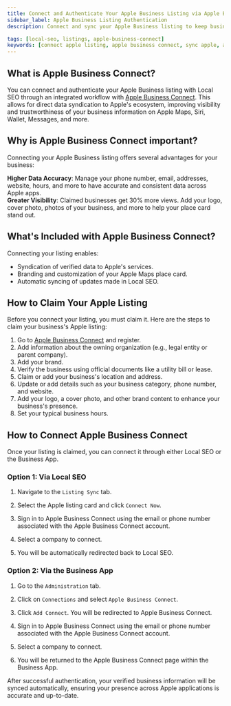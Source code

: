 ```yaml
---
title: Connect and Authenticate Your Apple Business Listing via Apple Business Connect OAuth with Local SEO
sidebar_label: Apple Business Listing Authentication 
description: Connect and sync your Apple Business listing to keep business details accurate across Apple applications.

tags: [local-seo, listings, apple-business-connect]
keywords: [connect apple listing, apple business connect, sync apple, apple maps, local seo]
---
```


## What is Apple Business Connect?

You can connect and authenticate your Apple Business listing with Local SEO through an integrated workflow with [Apple Business Connect](https://businessconnect.apple.com/?campaignId=8018). This allows for direct data syndication to Apple's ecosystem, improving visibility and trustworthiness of your business information on Apple Maps, Siri, Wallet, Messages, and more.


## Why is Apple Business Connect important?

Connecting your Apple Business listing offers several advantages for your business:

**Higher Data Accuracy**: Manage your phone number, email, addresses, website, hours, and more to have accurate and consistent data across Apple apps.                                                               
**Greater Visibility**: Claimed businesses get 30% more views. Add your logo, cover photo, photos of your business, and more to help your place card stand out.                                                      

## What's Included with Apple Business Connect?

Connecting your listing enables:

- Syndication of verified data to Apple's services.
- Branding and customization of your Apple Maps place card.
- Automatic syncing of updates made in Local SEO.

## How to Claim Your Apple Listing

Before you connect your listing, you must claim it. Here are the steps to claim your business's Apple listing:


1. Go to [Apple Business Connect](https://businessconnect.apple.com/?campaignId=8018) and register.
2. Add information about the owning organization (e.g., legal entity or parent company).
3. Add your brand.
4. Verify the business using official documents like a utility bill or lease.
5. Claim or add your business's location and address.
6. Update or add details such as your business category, phone number, and website.
7. Add your logo, a cover photo, and other brand content to enhance your business's presence.
8. Set your typical business hours.

## How to Connect Apple Business Connect

Once your listing is claimed, you can connect it through either Local SEO or the Business App.

### Option 1: Via Local SEO

1. Navigate to the `Listing Sync` tab.
2. Select the Apple listing card and click `Connect Now`.
3. Sign in to Apple Business Connect using the email or phone number associated with the Apple Business Connect account.

4. Select a company to connect.
5. You will be automatically redirected back to Local SEO.

### Option 2: Via the Business App

1. Go to the `Administration` tab.
2. Click on `Connections` and select `Apple Business Connect`.
3. Click `Add Connect`. You will be redirected to Apple Business Connect.
4. Sign in to Apple Business Connect using the email or phone number associated with the Apple Business Connect account.

5. Select a company to connect.
6. You will be returned to the Apple Business Connect page within the Business App.

After successful authentication, your verified business information will be synced automatically, ensuring your presence across Apple applications is accurate and up-to-date.
